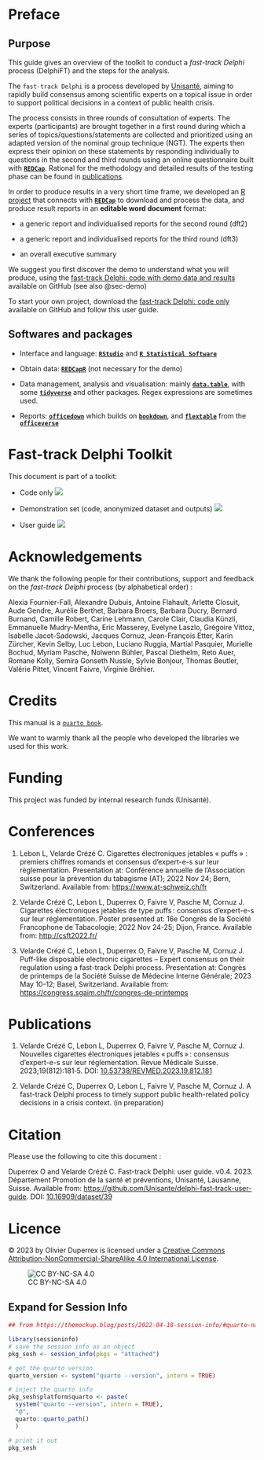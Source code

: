 # Preface {#sec-preface .unnumbered}

## Purpose {#sec-purpose .unnumbered}

This guide gives an overview of the toolkit to conduct a *fast-track Delphi* process (DelphiFT) and the steps for the analysis.

::: callout-note
The `fast-track Delphi` is a process developed by [Unisanté](https://www.unisante.ch/), aiming to rapidly build consensus among scientific experts on a topical issue in order to support political decisions in a context of public health crisis.

The process consists in three rounds of consultation of experts. The experts (participants) are brought together in a first round during which a series of topics/questions/statements are collected and prioritized using an adapted version of the nominal group technique (NGT). The experts then express their opinion on these statements by responding individually to questions in the second and third rounds using an online questionnaire built with [**`REDCap`**](https://projectredcap.org/). Rational for the methodology and detailed results of the testing phase can be found in [publications](#sec-publications).

In order to produce results in a very short time frame, we developed an [R project](https://r4ds.had.co.nz/workflow-projects.html) that connects with [**`REDCap`**](https://projectredcap.org/) to download and process the data, and produce result reports in an **editable word document** format:

-   a generic report and individualised reports for the second round (dft2)

-   a generic report and individualised reports for the third round (dft3)

-   an overall executive summary
:::

We suggest you first discover the demo to understand what you will produce, using the [fast-track Delphi: code with demo data and results](https://github.com/Unisante/delphi-fast-track-demo) available on GitHub (see also @sec-demo)

To start your own project, download the [fast-track Delphi: code only](https://github.com/Unisante/delphi-fast-track) available on GitHub and follow this user guide.

## Softwares and packages {#sec-software-and-packages}

-   Interface and language: [**`RStudio`**](https://www.rstudio.com/) and [**`R Statistical Software`**](https://www.r-project.org/)

-   Obtain data: [**`REDCapR`**](https://ouhscbbmc.github.io/REDCapR/) (not necessary for the demo)

-   Data management, analysis and visualisation: mainly [**`data.table`**](https://rdatatable.gitlab.io/data.table/), with some [**`tidyverse`**](https://www.tidyverse.org/) and other packages. Regex expressions are sometimes used.

-   Reports: [**`officedown`**](https://ardata-fr.github.io/officeverse/officedown-for-word.html) which builds on [**`bookdown`**](https://pkgs.rstudio.com/bookdown/), and [**`flextable`**](https://davidgohel.github.io/flextable/) from the [**`officeverse`**](https://ardata-fr.github.io/officeverse/index.html)

# Fast-track Delphi Toolkit

This document is part of a toolkit:

-   Code only [![](https://img.shields.io/badge/doi-10.16909/dataset/40-blue.svg)](https://doi.org/10.16909/dataset/40)

-   Demonstration set (code, anonymized dataset and outputs) [![](https://img.shields.io/badge/doi-10.16909/dataset/41-blue.svg)](https://doi.org/10.16909/dataset/41)

-   User guide [![](https://img.shields.io/badge/doi-10.16909/dataset/39-blue.svg)](https://doi.org/10.16909/dataset/39)

# Acknowledgements {#sec-acknowledgements}

We thank the following people for their contributions, support and feedback on the *fast-track Delphi* process (by alphabetical order) :

Alexia Fournier-Fall, Alexandre Dubuis, Antoine Flahault, Arlette Closuit, Aude Gendre, Aurélie Berthet, Barbara Broers, Barbara Ducry, Bernard Burnand, Camille Robert, Carine Lehmann, Carole Clair, Claudia Künzli, Emmanuelle Mudry-Mentha, Eric Masserey, Evelyne Laszlo, Grégoire Vittoz, Isabelle Jacot-Sadowski, Jacques Cornuz, Jean-François Etter, Karin Zürcher, Kevin Selby, Luc Lebon, Luciano Ruggia, Martial Pasquier, Murielle Bochud, Myriam Pasche, Nolwenn Bühler, Pascal Diethelm, Reto Auer, Romane Kolly, Semira Gonseth Nussle, Sylvie Bonjour, Thomas Beutler, Valérie Pittet, Vincent Faivre, Virginie Bréhier.

# Credits {#sec-credits}

This manual is a [`quarto book`](https://quarto.org/docs/books/).

We want to warmly thank all the people who developed the libraries we used for this work.

# Funding {#sec-funding}

This project was funded by internal research funds (Unisanté).

# Conferences {#sec-publications}

1.  Lebon L, Velarde Crézé C. Cigarettes électroniques jetables « puffs » : premiers chiffres romands et consensus d'expert-e-s sur leur règlementation. Presentation at: Conférence annuelle de l'Association suisse pour la prévention du tabagisme (AT); 2022 Nov 24; Bern, Switzerland. Available from: <https://www.at-schweiz.ch/fr>

2.  Velarde Crézé C, Lebon L, Duperrex O, Faivre V, Pasche M, Cornuz J. Cigarettes électroniques jetables de type puffs : consensus d'expert-e-s sur leur réglementation. Poster presented at: 16e Congrès de la Société Francophone de Tabacologie; 2022 Nov 24-25; Dijon, France. Available from: <http://csft2022.fr/>

3.  Velarde Crézé C, Lebon L, Duperrex O, Faivre V, Pasche M, Cornuz J. Puff-like disposable electronic cigarettes -- Expert consensus on their regulation using a fast-track Delphi process. Presentation at: Congrès de printemps de la Société Suisse de Médecine Interne Générale; 2023 May 10-12; Basel, Switzerland. Available from: <https://congress.sgaim.ch/fr/congres-de-printemps>

# Publications

1.  Velarde Crézé C, Lebon L, Duperrex O, Faivre V, Pasche M, Cornuz J. Nouvelles cigarettes électroniques jetables « puffs » : consensus d'expert-e-s sur leur réglementation. Revue Médicale Suisse. 2023;19(812):181‑5. DOI: [10.53738/REVMED.2023.19.812.181](https://doi.org/10.53738/revmed.2023.19.812.181)

2.  Velarde Crézé C, Duperrex O, Lebon L, Faivre V, Pasche M, Cornuz J. A fast-track Delphi process to timely support public health-related policy decisions in a crisis context. (in preparation)

# Citation {#sec-citation}

Please use the following to cite this document :

Duperrex O and Velarde Crézé C. Fast-track Delphi: user guide. v0.4. 2023. Département Promotion de la santé et préventions, Unisanté, Lausanne, Suisse. Available from: <https://github.com/Unisante/delphi-fast-track-user-guide>. DOI: [10.16909/dataset/39](https://doi.org/10.16909/dataset/39)

# Licence {#sec-licence}

© 2023 by Olivier Duperrex is licensed under a [Creative Commons Attribution-NonCommercial-ShareAlike 4.0 International License](http://creativecommons.org/licenses/by-nc-sa/4.0/).

![CC BY-NC-SA 4.0](https://licensebuttons.net/l/by-nc-sa/4.0/88x31.png){fig-align="left"}


:::{.callout-tip collapse="true"}
## Expand for Session Info
```r
## from https://themockup.blog/posts/2022-04-18-session-info/#quarto-native-callouts

library(sessioninfo)
# save the session info as an object
pkg_sesh <- session_info(pkgs = "attached")

# get the quarto version
quarto_version <- system("quarto --version", intern = TRUE)

# inject the quarto info
pkg_sesh$platform$quarto <- paste(
  system("quarto --version", intern = TRUE), 
  "@", 
  quarto::quarto_path()
  )

# print it out
pkg_sesh
```
:::
